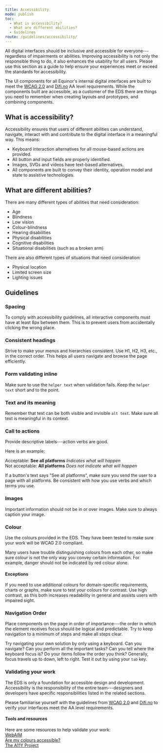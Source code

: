 ```yaml
---
title: Accessibility
mode: publish
toc:
  - What is accessibility?
  - What are different abilities?
  - Guidelines
route: /guidelines/accessibility/
---
```


All digital interfaces should be inclusive and accessible for everyone---regardless of impairments or abilities.
Improving accessibility is not only the responsible thing to do, it also enhances the usability for all users.
Please use this section as a guide to help ensure your experiences meet or exceed the standards for accessibility.

The UI components for all Equinor's internal digital interfaces are built to meet the [WCAG 2.0](https://www.w3.org/TR/WCAG20/ 'Web Content Accessibility Guidelines 2.0') and [Difi.no](https://uu.difi.no 'Direktoratet for forvaltning og ikt') AA level requirements. While the components built are accessible, as a customer of the EDS there are things you need to remember when creating layouts and prototypes, and combining components.

## What is accessibility?

Accessibility ensures that users of different abilities can understand, navigate, interact with and contribute to the digital interface in a meaningful way.
This means:

- Keyboard interaction alternatives for all mouse-based actions are provided.
- All button and input fields are properly identified.
- Images, SVGs and videos have text-based alternatives.
- All components are built to convey their identity, operation model and state to assistive technologies.

## What are different abilities?

There are many different types of abilities that need consideration:

- Age
- Blindness
- Low vision
- Colour-blindness
- Hearing disabilities
- Physical disabilities
- Cognitive disabilities
- Situational disabilities (such as a broken arm)

There are also different types of situations that need consideration:

- Physical location
- Limited screen size
- Lighting issues

## Guidelines

### Spacing

To comply with accessibility guidelines, all interactive components must have at least 8px between them. This is to prevent users from accidentally clicking the wrong place.

### Consistent headings

Strive to make your menus and hierarchies consistent.
Use H1, H2, H3, etc., in the correct order. This helps all users navigate and browse the page efficiently.

### Form validating inline

Make sure to use the `helper text` when validation fails. Keep the `helper text` short and to the point.

### Text and its meaning

Remember that text can be both visible and invisible `alt text`.
Make sure all text is meaningful in its context.

### Call to actions

Provide descriptive labels---action verbs are good.

Here is an example:

Acceptable: **See all platforms** _Indicates what will happen_  
Not acceptable: **All platforms** _Does not indicate what will happen_

If a button's text says "See all platforms", make sure you send the user to a page with all platforms.
Be consistent with how you use verbs and which terms you use.

### Images

Important information should not be in or over images.
Make sure to always caption your image.

### Colour

Use the colours provided in the EDS. They have been tested to make sure your work will be WCAG 2.0 compliant.

Many users have trouble distinguishing colours from each other, so make sure colour is not the only way you convey certain information.
For example, danger should not be indicated by red colour alone.

#### Exceptions

If you need to use additional colours for domain-specific requirements, charts or graphs, make sure to test your colours for contrast.
Use high contrast, as this both increases readability in general and assists users with impaired sight.

### Navigation Order

Place components on the page in order of importance---the order in which the element receives focus should be logical and predictable. Try to keep navigation to a minimum of steps and make all steps clear.

Try navigating your own solution by only using a keyboard. Can you navigate? Can you perform all the important tasks? Can you tell where the keyboard focus is?
Do your items follow the order you think? Generally, focus travels up to down, left to right. Test it out by using your `tab` key.

### Validating your work

The EDS is only a foundation for accessible design and development.
Accessibility is the responsibility of the entire team---designers and developers have specific responsibilities listed in the related sections.

Please familiarise yourself with the guidelines from [WCAG 2.0](https://www.w3.org/TR/WCAG20/ 'Web Content Accessibility Guidelines') and [Difi.no](https://uu.difi.no 'Direktoratet for forvaltning og IKT') to verify your interfaces meet the AA level requirements.

#### Tools and resources

Here are some resources to help validate your work:  
[WebAIM](https://webaim.org/ 'Web accessibility in mind')  
[Are my colours accessible?](https://www.aremycoloursaccessible.com/ 'Are my colours accessible?]')  
[The A11Y Project](https://a11yproject.com/ 'The A11Y Project')
